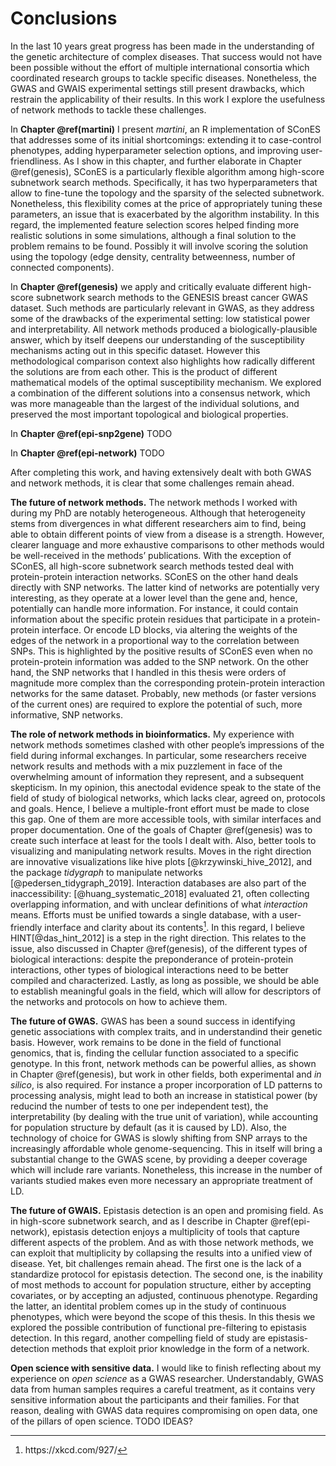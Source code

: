 # Conclusions

In the last 10 years great progress has been made in the understanding of the genetic architecture of complex diseases. That success would not have been possible without the effort of multiple international consortia which coordinated research groups to tackle specific diseases. Nonetheless, the GWAS and GWAIS experimental settings still present drawbacks, which restrain the applicability of their results. In this work I explore the usefulness of network methods to tackle these challenges.

In **Chapter \@ref(martini)** I present *martini*, an R implementation of SConES that addresses some of its initial shortcomings: extending it to case-control phenotypes, adding hyperparameter selection options, and improving user-friendliness. As I show in this chapter, and further elaborate in Chapter \@ref(genesis), SConES is a particularly flexible algorithm among high-score subnetwork search methods. Specifically, it has two hyperparameters that allow to fine-tune the topology and the sparsity of the selected subnetwork. Nonetheless, this flexibility comes at the price of appropriately tuning these parameters, an issue that is exacerbated by the algorithm instability. In this regard, the implemented feature selection scores helped finding more realistic solutions in some simulations, although a final solution to the problem remains to be found. Possibly it will involve scoring the solution using the topology (edge density, centrality betweenness, number of connected components).

In **Chapter \@ref(genesis)** we apply and critically evaluate different high-score subnetwork search methods to the GENESIS breast cancer GWAS dataset. Such methods are particularly relevant in GWAS, as they address some of the drawbacks of the experimental setting: low statistical power and interpretability. All network methods produced a biologically-plausible answer, which by itself deepens our understanding of the susceptibility mechanisms acting out in this specific dataset. However this methodological comparison context also highlights how radically different the solutions are from each other. This is the product of different mathematical models of the optimal susceptibility mechanism. We explored a combination of the different solutions into a consensus network, which was more manageable than the largest of the individual solutions, and preserved the most important topological and biological properties.

In **Chapter \@ref(epi-snp2gene)** TODO

In **Chapter \@ref(epi-network)** TODO

After completing this work, and having extensively dealt with both GWAS and network methods, it is clear that some challenges remain ahead.

**The future of network methods.** The network methods I worked with during my PhD are notably heterogeneous. Although that heterogeneity stems from divergences in what different researchers aim to find, being able to obtain different points of view from a disease is a strength. However, clearer language and more exhaustive comparisons to other methods would be well-received in the methods' publications. With the exception of SConES, all high-score subnetwork search methods tested deal with protein-protein interaction networks. SConES on the other hand deals directly with SNP networks. The latter kind of networks are potentially very interesting, as they operate at a lower level than the gene and, hence, potentially can handle more information. For instance, it could contain information about the specific protein residues that participate in a protein-protein interface. Or encode LD blocks, via altering the weights of the edges of the network in a proportional way to the correlation between SNPs. This is highlighted by the positive results of SConES even when no protein-protein information was added to the SNP network. On the other hand, the SNP networks that I handled in this thesis were orders of magnitude more complex than the corresponding protein-protein interaction networks for the same dataset. Probably, new methods (or faster versions of the current ones) are required to explore the potential of such, more informative, SNP networks.

**The role of network methods in bioinformatics.** My experience with network methods sometimes clashed with other people's impressions of the field during informal exchanges. In particular, some researchers receive network results and methods with a mix puzzlement in face of the overwhelming amount of information they represent, and a subsequent skepticism. In my opinion, this anectodal evidence speak to the state of the field of study of biological networks, which lacks clear, agreed on, protocols and goals. Hence, I believe a multiple-front effort must be made to close this gap. One of them are more accessible tools, with similar interfaces and proper documentation. One of the goals of Chapter \@ref(genesis) was to create such interface at least for the tools I dealt with. Also, better tools to visualizing and manipulating network results. Moves in the right direction are innovative visualizations like hive plots [@krzywinski_hive_2012], and the package *tidygraph* to manipulate networks [@pedersen_tidygraph_2019]. Interaction databases are also part of the inaccessibility: [@huang_systematic_2018] evaluated 21, often collecting overlapping information, and with unclear definitions of what *interaction* means. Efforts must be unified towards a single database, with a user-friendly interface and clarity about its contents^[https://xkcd.com/927/]. In this regard, I believe HINT[@das_hint_2012] is a step in the right direction. This relates to the issue, also discussed in Chapter \@ref(genesis), of the different types of biological interactions: despite the preponderance of protein-protein interactions, other types of biological interactions need to be better compiled and characterized. Lastly, as long as possible, we should be able to establish meaningful goals in the field, which will allow for descriptors of the networks  and protocols on how to achieve them.

**The future of GWAS.** GWAS has been a sound success in identifying genetic associations with complex traits, and in understandind their genetic basis. However, work remains to be done in the field of functional genomics, that is, finding the cellular function associated to a specific genotype. In this front, network methods can be powerful allies, as shown in Chapter \@ref(genesis), but work in other fields, both experimental and *in silico*, is also required. For instance a proper incorporation of LD patterns to processing analysis, might lead to both an increase in statistical power (by reducind the number of tests to one per independent test), the interpretability (by dealing with the true unit of variation), while accounting for population structure by default (as it is caused by LD). Also, the technology of choice for GWAS is slowly shifting from SNP arrays to the increasingly affordable whole genome-sequencing. This in itself will bring a substantial change to the GWAS scene, by providing a deeper coverage which will include rare variants. Nonetheless, this increase in the number of variants studied makes even more necessary an appropriate treatment of LD.

**The future of GWAIS.** Epistasis detection is an open and promising field. As in high-score subnetwork search, and as I describe in Chapter \@ref(epi-network), epistasis detection enjoys a multiplicity of tools that capture different aspects of the problem. And as with those network methods, we can exploit that multiplicity by collapsing the results into a unified view of disease. Yet, bit challenges remain ahead. The first one is the lack of a standardize protocol for epistasis detection. The second one, is the inability of most methods to account for population structure, either by accepting covariates, or by accepting an adjusted, continuous phenotype. Regarding the latter, an identital problem comes up in the study of continuous phenotypes, which were beyond the scope of this thesis. In this thesis we explored the possible contribution of functional pre-filtering to epistasis detection. In this regard, another compelling field of study are epistasis-detection methods that exploit prior knowledge in the form of a network.

**Open science with sensitive data.** I would like to finish reflecting about my experience on *open science* as a GWAS researcher. Understandably, GWAS data from human samples requires a careful treatment, as it contains very sensitive information about the participants and their families. For that reason, dealing with GWAS data requires compromising on open data, one of the pillars of open science. TODO IDEAS?